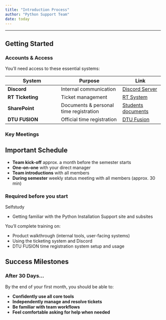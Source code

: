 ```yaml
---
title: "Introduction Process"
author: "Python Support Team"
date: today
---
```

---


## Getting Started

### Accounts & Access

You'll need access to these essential systems:

| System | Purpose | Link |
|--------|---------|------|
| **Discord** | Internal communication | [Discord Server](https://discord.gg/CSp6xS22){target="_blank"} |
| **RT Ticketing** | Ticket management | [RT System](https://pythonsupport-rt.dtu.dk/rt/){target="_blank"} |
| **SharePoint** | Documents & personal time registration | [Students documents](https://dtudk.sharepoint.com/:f:/r/sites/PythonInstallationSupport/Delte%20dokumenter/Students%20documents?csf=1&web=1&e=LVnQbU){target="_blank"} |
| **DTU FUSION** | Official time registration | [DTU Fusion](https://www.fusion.dtu.dk){target="_blank"} |

### Key Meetings

:::{.callout-important}
## Important Schedule
- **Team kick-off** approx. a month before the semester starts
- **One-on-one** with your direct manager
- **Team introductions** with all members
- **During semester** weekly status meeting with all members (approx. 30 min)
:::

### Required before you start

Selfstudy

- Getting familiar with the Python Installation Support site and subsites

You'll complete training on:

- Product walkthrough (internal tools, user-facing systems)
- Using the ticketing system and Discord
- DTU FUSION time registration system setup and usage

## Success Milestones

### After 30 Days...

By the end of your first month, you should be able to:

- **Confidently use all core tools**
- **Independently manage and resolve tickets**
- **Be familiar with team workflows**
- **Feel comfortable asking for help when needed**
